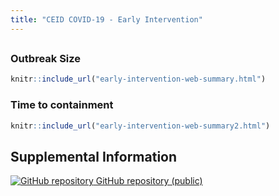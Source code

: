 ```yaml
---
title: "CEID COVID-19 - Early Intervention"
---
```

<p id="disclaimer"></p>
## {.tabset .tabset-fade}
### Outbreak Size

```r
knitr::include_url("early-intervention-web-summary.html")
```
<script>iFrameResize({ log: false }, '#early-intervention-web-summary')</script>

### Time to containment 

```r
knitr::include_url("early-intervention-web-summary2.html")
```
<script>iFrameResize({ log: false }, '#early-intervention-web-summary2')</script>
<script>reloadOnVisible('early-intervention-web-summary2')</script>



## Supplemental Information

<div class="container-frames">
<!-- 
<p>
  <a href="" target="_blank"></a> (html)
</p>
-->
<!-- Preprint: [download]() -->

<p>
  <a href="https://github.com/CEIDatUGA/ncov-early-intervention" target="_blank">
    <img src="images/GitHub-Mark-64px.png" id="github-icon" alt="GitHub repository"/>
    GitHub repository (public)
  </a>
</p>

</div>
